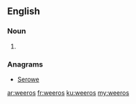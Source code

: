 ==English==

===Noun===
{{head|en}}

# {{plural of|weero}}

===Anagrams===
* [[Serowe#English|Serowe]]

[[ar:weeros]]
[[fr:weeros]]
[[ku:weeros]]
[[my:weeros]]